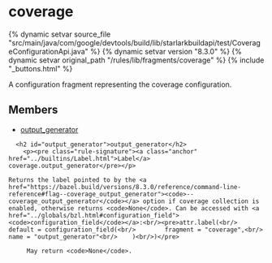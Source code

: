 <html devsite>
<head>
  <meta name="project_path" value="/_project.yaml">
  <meta name="book_path" value="/versions/8.3.0/_book.yaml">
</head>
<body>

<h1 class="page-title" id="modules.coverage">coverage</h1>

{% dynamic setvar source_file "src/main/java/com/google/devtools/build/lib/starlarkbuildapi/test/CoverageConfigurationApi.java" %}
{% dynamic setvar version "8.3.0" %}
{% dynamic setvar original_path "/rules/lib/fragments/coverage" %}
{% include "_buttons.html" %}
<!-- {% raw %} -->

A configuration fragment representing the coverage configuration.

<h2>Members</h2>
<ul>
    <li>
    <a href="#output_generator">output_generator</a>
  </li>
  </ul>

      <h2 id="output_generator">output_generator</h2>
        <p><pre class="rule-signature"><a class="anchor" href="../builtins/Label.html">Label</a> coverage.output_generator</pre></p>

    Returns the label pointed to by the <a href="https://bazel.build/versions/8.3.0/reference/command-line-reference#flag--coverage_output_generator"><code>--coverage_output_generator</code></a> option if coverage collection is enabled, otherwise returns <code>None</code>. Can be accessed with <a href="../globals/bzl.html#configuration_field"><code>configuration_field</code></a>:<br/><pre>attr.label(<br/>    default = configuration_field(<br/>        fragment = "coverage",<br/>        name = "output_generator"<br/>    )<br/>)</pre>

         May return <code>None</code>.


</body>
</html>

<!-- {% endraw %} -->
